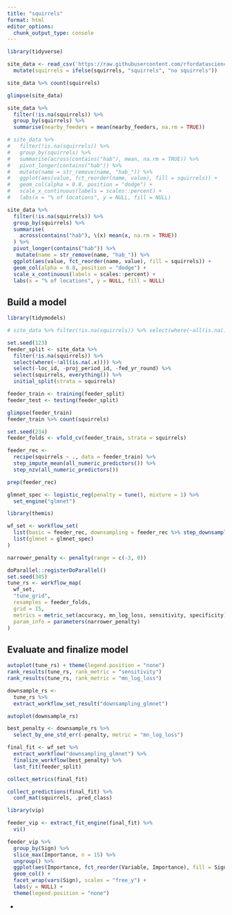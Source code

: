 ```yaml
---
title: "squirrels"
format: html
editor_options: 
  chunk_output_type: console
---
```


```r
library(tidyverse)

site_data <- read_csv('https://raw.githubusercontent.com/rfordatascience/tidytuesday/master/data/2023/2023-01-10/PFW_count_site_data_public_2021.csv') %>%
  mutate(squirrels = ifelse(squirrels, "squirrels", "no squirrels"))

site_data %>% count(squirrels)

glimpse(site_data)
```

```r
site_data %>% 
  filter(!is.na(squirrels)) %>% 
  group_by(squirrels) %>% 
  summarise(nearby_feeders = mean(nearby_feeders, na.rm = TRUE))
```

```r
# site_data %>% 
#   filter(!is.na(squirrels)) %>% 
#   group_by(squirrels) %>% 
#   summarise(across(contains("hab"), mean, na.rm = TRUE)) %>% 
#   pivot_longer(contains("hab")) %>% 
#   mutate(name = str_remove(name, "hab_")) %>% 
#   ggplot(aes(value, fct_reorder(name, value), fill = squirrels)) +
#   geom_col(alpha = 0.8, position = "dodge") +
#   scale_x_continuous(labels = scales::percent) +
#   labs(x = "% of locations", y = NULL, fill = NULL)

site_data %>% 
  filter(!is.na(squirrels)) %>% 
  group_by(squirrels) %>% 
  summarise(
    across(contains("hab"), \(x) mean(x, na.rm = TRUE))
  ) %>% 
  pivot_longer(contains("hab")) %>% 
   mutate(name = str_remove(name, "hab_")) %>% 
  ggplot(aes(value, fct_reorder(name, value), fill = squirrels)) +
  geom_col(alpha = 0.8, position = "dodge") +
  scale_x_continuous(labels = scales::percent) +
  labs(x = "% of locations", y = NULL, fill = NULL)
```
## Build a model
```r
library(tidymodels)

# site_data %>% filter(!is.na(squirrels)) %>% select(where(~all(is.na(.))))

set.seed(123)
feeder_split <- site_data %>% 
  filter(!is.na(squirrels)) %>% 
  select(where(~!all(is.na(.x)))) %>% 
  select(-loc_id, -proj_period_id, -fed_yr_round) %>% 
  select(squirrels, everything()) %>% 
  initial_split(strata = squirrels)

feeder_train <- training(feeder_split)
feeder_test <- testing(feeder_split)

glimpse(feeder_train)
feeder_train %>% count(squirrels)

set.seed(234)
feeder_folds <- vfold_cv(feeder_train, strata = squirrels)
```

```r
feeder_rec <-
  recipe(squirrels ~ ., data = feeder_train) %>% 
  step_impute_mean(all_numeric_predictors()) %>% 
  step_nzv(all_numeric_predictors())

prep(feeder_rec)
```

```r
glmnet_spec <- logistic_reg(penalty = tune(), mixture = 1) %>% 
  set_engine("glmnet")
```

```r
library(themis)

wf_set <- workflow_set(
  list(basic = feeder_rec, downsampling = feeder_rec %>% step_downsample(squirrels)),
  list(glmnet = glmnet_spec)
)
```

```r
narrower_penalty <- penalty(range = c(-3, 0))

doParallel::registerDoParallel()
set.seed(345)
tune_rs <- workflow_map(
  wf_set,
  "tune_grid",
  resamples = feeder_folds,
  grid = 15,
  metrics = metric_set(accuracy, mn_log_loss, sensitivity, specificity),
  param_info = parameters(narrower_penalty)
)
```
## Evaluate and finalize model
```r
autoplot(tune_rs) + theme(legend.position = "none")
rank_results(tune_rs, rank_metric = "sensitivity")
rank_results(tune_rs, rank_metric = "mn_log_loss")
```

```r
downsample_rs <-
  tune_rs %>% 
  extract_workflow_set_result("downsampling_glmnet")

autoplot(downsample_rs)
```

```r
best_penalty <- downsample_rs %>% 
  select_by_one_std_err(-penalty, metric = "mn_log_loss")
```

```r
final_fit <- wf_set %>% 
  extract_workflow("downsampling_glmnet") %>% 
  finalize_workflow(best_penalty) %>% 
  last_fit(feeder_split)
```

```r
collect_metrics(final_fit)

collect_predictions(final_fit) %>% 
  conf_mat(squirrels, .pred_class)
```

```r
library(vip)

feeder_vip <- extract_fit_engine(final_fit) %>% 
  vi()
```

```r
feeder_vip %>% 
  group_by(Sign) %>% 
  slice_max(Importance, n = 15) %>% 
  ungroup() %>% 
  ggplot(aes(Importance, fct_reorder(Variable, Importance), fill = Sign)) +
  geom_col() +
  facet_wrap(vars(Sign), scales = "free_y") +
  labs(y = NULL) +
  theme(legend.position = "none")
```










+

